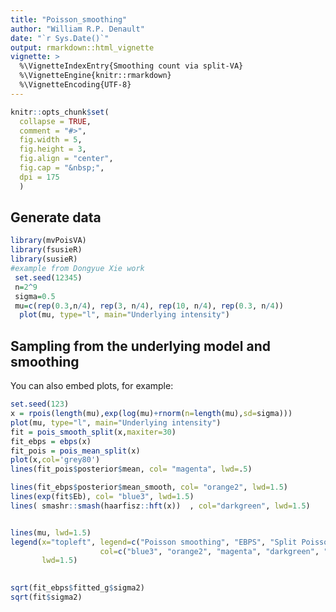 ```yaml
---
title: "Poisson_smoothing"
author: "William R.P. Denault"
date: "`r Sys.Date()`"
output: rmarkdown::html_vignette
vignette: >
  %\VignetteIndexEntry{Smoothing count via split-VA}
  %\VignetteEngine{knitr::rmarkdown}
  %\VignetteEncoding{UTF-8}
---
```



```r
knitr::opts_chunk$set(
  collapse = TRUE,
  comment = "#>",
  fig.width = 5,
  fig.height = 3,
  fig.align = "center",
  fig.cap = "&nbsp;",
  dpi = 175
  )
```
## Generate data


```r
library(mvPoisVA)
library(fsusieR)
library(susieR)
#example from Dongyue Xie work
 set.seed(12345)
 n=2^9
 sigma=0.5
 mu=c(rep(0.3,n/4), rep(3, n/4), rep(10, n/4), rep(0.3, n/4))
  plot(mu, type="l", main="Underlying intensity")

```

## Sampling from the underlying model and smoothing

You can also embed plots, for example:

```r
set.seed(123)
x = rpois(length(mu),exp(log(mu)+rnorm(n=length(mu),sd=sigma)))
plot(mu, type="l", main="Underlying intensity")
fit = pois_smooth_split(x,maxiter=30)
fit_ebps = ebps(x)
fit_pois = pois_mean_split(x)
plot(x,col='grey80')
lines(fit_pois$posterior$mean, col= "magenta", lwd=.5)

lines(fit_ebps$posterior$mean_smooth, col= "orange2", lwd=1.5)
lines(exp(fit$Eb), col= "blue3", lwd=1.5)
lines( smashr::smash(haarfisz::hft(x))  , col="darkgreen", lwd=1.5)


lines(mu, lwd=1.5) 
legend(x="topleft", legend=c("Poisson smoothing", "EBPS", "Split Poisson", "Haar-Fisz", "True"),
                    col=c("blue3", "orange2", "magenta", "darkgreen", "black"), 
       lwd=1.5)
 
```


```r
sqrt(fit_ebps$fitted_g$sigma2)
sqrt(fit$sigma2)
```

